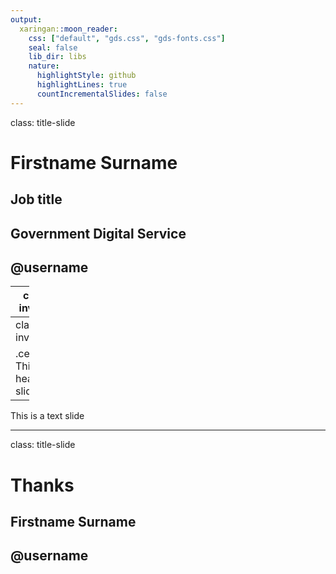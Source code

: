 ```yaml
---
output:
  xaringan::moon_reader:
    css: ["default", "gds.css", "gds-fonts.css"]
    seal: false
    lib_dir: libs
    nature:
      highlightStyle: github
      highlightLines: true
      countIncrementalSlides: false
---
```

class: title-slide

# Firstname Surname

## Job title

## Government Digital Service

## @username

---
class: inverse

.center[# This is a heading slide]

---
class: inverse

.center[# This is a heading slide]

---

This is a text slide

---
class: title-slide

# Thanks

## Firstname Surname
## @username